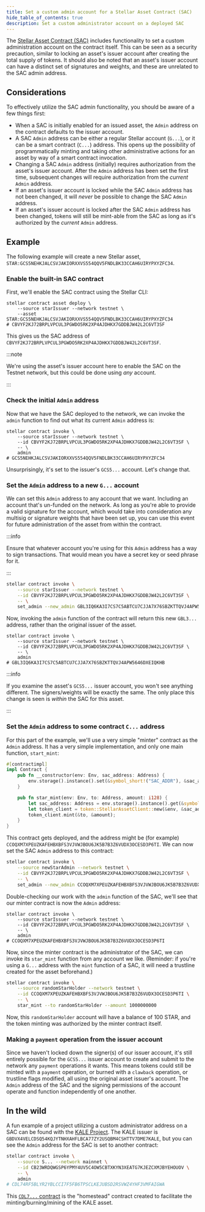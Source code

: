 ```yaml
---
title: Set a custom admin account for a Stellar Asset Contract (SAC)
hide_table_of_contents: true
description: Set a custom administrator account on a deployed SAC
---
```


The [Stellar Asset Contract (SAC)](../../../tokens/stellar-asset-contract.mdx) includes functionality to set a custom administration account on the contract itself. This can be seen as a security precaution, similar to locking an asset's issuer account after creating the total supply of tokens. It should also be noted that an asset's issuer account can have a distinct set of signatures and weights, and these are unrelated to the SAC admin address.

## Considerations

To effectively utilize the SAC admin functionality, you should be aware of a few things first:

- When a SAC is initially enabled for an issued asset, the `Admin` address on the contract defaults to the issuer account.
- A SAC `Admin` address can be either a regular Stellar account (`G...`), or it can be a smart contract (`C...`) address. This opens up the possibility of programmatically minting and taking other administrative actions for an asset by way of a smart contract invocation.
- Changing a SAC `Admin` address (initially) requires authorization from the asset's issuer account. After the `Admin` address has been set the first time, subsequent changes will require authorization from the _current_ `Admin` address.
- If an asset's issuer account is locked while the SAC `Admin` address has not been changed, it will _never_ be possible to change the SAC `Admin` address.
- If an asset's issuer account is locked after the SAC `Admin` address has been changed, tokens will still be mint-able from the SAC as long as it's authorized by the _current_ `Admin` address.

## Example

The following example will create a new Stellar asset, `STAR:GCS5NEHKJALCSVJAKIORXXVS554QQV5FNDLBK33CCAH6UIRYPXYZFC34`.

### Enable the built-in SAC contract

First, we'll enable the SAC contract using the Stellar CLI:

```shell
stellar contract asset deploy \
    --source starIssuer --network testnet \
    --asset STAR:GCS5NEHKJALCSVJAKIORXXVS554QQV5FNDLBK33CCAH6UIRYPXYZFC34
# CBVYF2KJ72BRPLVPCUL3PGWDO5RK2XP4AJDHKX7GDDBJW42L2C6VT3SF
```

This gives us the SAC address of `CBVYF2KJ72BRPLVPCUL3PGWDO5RK2XP4AJDHKX7GDDBJW42L2C6VT3SF`.

:::note

We're using the asset's issuer account here to enable the SAC on the Testnet network, but this could be done using _any_ account.

:::

### Check the initial `Admin` address

Now that we have the SAC deployed to the network, we can invoke the `admin` function to find out what its current `Admin` address is:

```shell
stellar contract invoke \
    --source starIssuer --network testnet \
    --id CBVYF2KJ72BRPLVPCUL3PGWDO5RK2XP4AJDHKX7GDDBJW42L2C6VT3SF \
    -- \
    admin
# GCS5NEHKJALCSVJAKIORXXVS554QQV5FNDLBK33CCAH6UIRYPXYZFC34
```

Unsurprisingly, it's set to the issuer's `GCS5...` account. Let's change that.

### Set the `Admin` address to a new `G...` account

We can set this `Admin` address to any account that we want. Including an account that's un-funded on the network. As long as you're able to provide a valid signature for the account, which would take into consideration any multisig or signature weights that have been set up, you can use this event for future administration of the asset from within the contract.

:::info

Ensure that whatever account you're using for this `Admin` address has a way to sign transactions. That would mean you have a secret key or seed phrase for it.

:::

```sh
stellar contract invoke \
    --source starIssuer --network testnet \
    --id CBVYF2KJ72BRPLVPCUL3PGWDO5RK2XP4AJDHKX7GDDBJW42L2C6VT3SF \
    -- \
    set_admin --new_admin GBL3IQ6KA3I7CS7C5ABTCU7CJJA7X76SBZKTTQVJ4APW5646DXEIQKHB
```

Now, invoking the `admin` function of the contract will return this new `GBL3...` address, rather than the original issuer of the asset.

```shell
stellar contract invoke \
    --source starIssuer --network testnet \
    --id CBVYF2KJ72BRPLVPCUL3PGWDO5RK2XP4AJDHKX7GDDBJW42L2C6VT3SF \
    -- \
    admin
# GBL3IQ6KA3I7CS7C5ABTCU7CJJA7X76SBZKTTQVJ4APW5646DXEIQKHB
```

:::info

If you examine the asset's `GCS5...` issuer account, you won't see anything different. The signers/weights will be exactly the same. The only place this change is seen is _within_ the SAC for this asset.

:::

### Set the `Admin` address to some contract `C...` address

For this part of the example, we'll use a very simple "minter" contract as the `Admin` address. It has a very simple implementation, and only one main function, `start_mint`:

```rust
#[contractimpl]
impl Contract {
    pub fn __constructor(env: Env, sac_address: Address) {
        env.storage().instance().set(&symbol_short!("SAC_ADDR"), &sac_address);
    }

    pub fn star_mint(env: Env, to: Address, amount: i128) {
        let sac_address: Address = env.storage().instance().get(&symbol_short!("SAC_ADDR")).unwrap();
        let token_client = token::StellarAssetClient::new(&env, &sac_address);
        token_client.mint(&to, &amount);
    }
}
```

This contract gets deployed, and the address might be (for example) `CCOQXM7XPEUZKAFEHBXBFS3VJVWJBOU6JK5B7B3Z6VUDX3OCESD3P6TI`. We can now set the SAC `Admin` address to this contract:

```sh
stellar contract invoke \
    --source newStarAdmin --network testnet \
    --id CBVYF2KJ72BRPLVPCUL3PGWDO5RK2XP4AJDHKX7GDDBJW42L2C6VT3SF \
    -- \
    set_admin --new_admin CCOQXM7XPEUZKAFEHBXBFS3VJVWJBOU6JK5B7B3Z6VUDX3OCESD3P6TI
```

Double-checking our work with the `admin` function of the SAC, we'll see that our minter contract is now the `Admin` address:

```shell
stellar contract invoke \
    --source starIssuer --network testnet \
    --id CBVYF2KJ72BRPLVPCUL3PGWDO5RK2XP4AJDHKX7GDDBJW42L2C6VT3SF \
    -- \
    admin
# CCOQXM7XPEUZKAFEHBXBFS3VJVWJBOU6JK5B7B3Z6VUDX3OCESD3P6TI
```

Now, since the minter contract is the administrator of the SAC, we can invoke its `star_mint` function from any account we like. (Reminder: if you're using a `G...` address with the `mint` function of a SAC, it will need a trustline created for the asset beforehand.)

```sh
stellar contract invoke \
    --source randomStarHolder --network testnet \
    --id CCOQXM7XPEUZKAFEHBXBFS3VJVWJBOU6JK5B7B3Z6VUDX3OCESD3P6TI \
    -- \
    star_mint --to randomStarHolder --amount 1000000000
```

Now, this `randomStarHolder` account will have a balance of 100 STAR, and the token minting was authorized by the minter contract itself.

### Making a `payment` operation from the issuer account

Since we haven't locked down the signer(s) of our issuer account, it's still entirely possible for the `GCS5...` issuer account to create and submit to the network any `payment` operations it wants. This means tokens could still be minted with a `payment` operation, or burned with a `clawback` operation, or trustline flags modified, all using the original asset issuer's account. The `Admin` address of the SAC and the signing permissions of the account operate and function independently of one another.

## In the wild

A fun example of a project utilizing a custom administrator address on a SAC can be found with the [KALE Project](https://github.com/kalepail/KALE-sc). The KALE issuer is `GBDVX4VELCDSQ54KQJYTNHXAHFLBCA77ZY2USQBM4CSHTTV7DME7KALE`, but you can see the `Admin` address for the SAC is set to another contract:

```sh
stellar contract invoke \
    --source S... --network mainnet \
    --id CB23WRDQWGSP6YPMY4UV5C4OW5CBTXKYN3XEATG7KJEZCXMJBYEHOUOV \
    -- \
    admin
# CDL74RF5BLYR2YBLCCI7F5FB6TPSCLKEJUBSD2RSVWZ4YHF3VMFAIGWA
```

This [`CDL7...` contract](https://stellar.expert/explorer/public/contract/CDL74RF5BLYR2YBLCCI7F5FB6TPSCLKEJUBSD2RSVWZ4YHF3VMFAIGWA) is the "homestead" contract created to facilitate the minting/burning/mining of the KALE asset.
